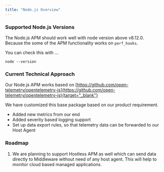 ```yaml
---
title: "Node.js Overview"
---
```

### Supported Node.js Versions

The Node.js APM should work well with node version above v8.12.0.
Because the some of the APM functionality works on `perf_hooks`.

You can check this with ...
```
node --version
```

### Current Technical Approach

Our Node.js APM  works based on [https://github.com/open-telemetry/opentelemetry-js](https://github.com/open-telemetry/opentelemetry-js){target="_blank"}

We have customized this base package based on our product requirement. 
* Added new metrics from our end
* Added severity based logging support
* Set up data export rules, so that telemetry data can be forwarded to our Host Agent


### Roadmap

1. We are planning to support Hostless APM as well which can send data directly to Middleware without need of any host agent. 
This will help to monitor cloud based managed applications.
